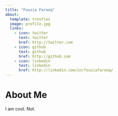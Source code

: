 ```yaml
---
title: "Fouzia Farooq"
about:
  template: trestles
  image: profile.jpg
  links: 
    - icon: twitter
      text: twitter
      href: http://twitter.com
    - icon: github
      text: github
      href: http://github.com
    - icon: linkedin
      text: linkedin
      href: http://linkedin.com/in/fouziafarooq/
---
```


# About Me

I am cool. Not.
